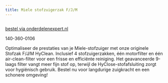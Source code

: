 ```yaml
---
title: Miele stofzuigerzak F/J/M
---
```




<Image src={imageProduct} width={imageProduct.width} alt="" />

[bestel via onderdelenexpert.nl](https://www.onderdelenexpert.nl/miele-stofzak-3d-hyclean-f-j-m-fjm-9917710)

140-360-0106

Optimaliseer de prestaties van je Miele-stofzuiger met onze originele Stofzak F/J/M HyClean. Inclusief 4 stofzuigerzakken, één motorfilter en één air-clean-filter voor een frisse en efficiënte reiniging. Het geavanceerde 9-laags filter vangt meer fijn stof op, terwijl de HyClose-stofafsluiting zorgt voor hygiënisch gebruik. Bestel nu voor langdurige zuigkracht en een schonere omgeving!
